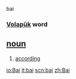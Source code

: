 bai 
=== [[Volapük]] word === 
== [[noun]] == 
# [[according]]

[[io:Bai]]
[[it:bai]]
[[scn:bai]]
[[zh:Bai]]